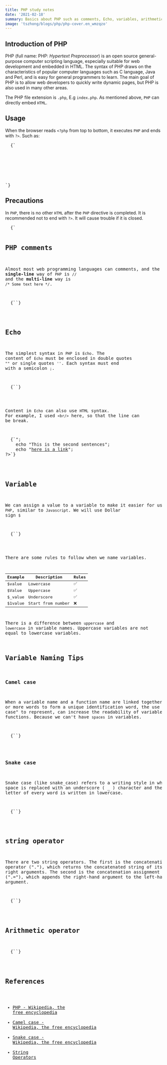 ```yaml
---
title: PHP study notes
date: '2021-02-18'
summary: Basics about PHP such as comments, Echo, variables, arithmetic operators
image: 'tszhong/blogs/php/php-cover.en_wmzqzo'
---
```


## Introduction of PHP

PHP (full name: PHP: _Hypertext Preprocessor_) is an open source general-purpose computer scripting language, especially suitable for web development and embedded in HTML. The syntax of PHP draws on the characteristics of popular computer languages such as C language, Java and Perl, and is easy for general programmers to learn. The main goal of PHP is to allow web developers to quickly write dynamic pages, but PHP is also used in many other areas.

The PHP file extension is `.php`, E.g `index.php`. As mentioned above, `PHP` can directly embed `HTML`.

## Usage

When the browser reads `<?php` from top to bottom, it executes `PHP` and ends with `?>`. Such as:

<Pre language='php'>
  {`<!DOCTYPE html>
<html>
    <head>
        <title>PHP</title>
    </head>
    <body>
        <?php
            echo "This is a sentence."
        ?>
    </body>
</html>`}
</Pre>

## Precautions

In `PHP`, there is no other `HTML` after the `PHP` directive is completed. It is recommended not to end with `?>`. It will cause trouble if it is closed.

<Pre language='php'>
  {`<?php
    echo "No HTML after PHP ends";
`}
</Pre>

## PHP comments

Almost most web programming languages can comments, and the **single-line** way of `PHP` is `//` and the **multi-line** way is `/* Some text here */`.

<Pre language='php'>
  {`<?php
    echo = "This is a single line comment"; // I am a single line comment
    echo = "This is a multi-line comment";
    /*
        I am a multi-line comment
        Second line
    */
?>`}
</Pre>

## Echo

The simplest syntax in `PHP` is `Echo`. The content of `Echo` must be enclosed in double quotes `""` or single quotes `''`. Each syntax must end with a semicolon `;`.

<Pre language='php'>
  {`<?php
    echo "This is the example of using double quotes.";
    echo 'This is the example of using single quotes.';
?>`}
</Pre>

Content in `Echo` can also use `HTML` syntax. For example, I used `<br/>` here, so that the line can be break.

<Pre language='php'>
  {`<?php
    echo "This is the first sentence<br/>";
    echo "This is the second sentences";
    echo "<a href=\"https://example.com\">here is a link</a>";
?>`}
</Pre>

## Variable

We can assign a value to a variable to make it easier for us to write `PHP`, similar to `Javascript`. We will use Dollar sign `$`

<Pre language='php'>
  {`<?php
    $value = "I am a value";
?>`}
</Pre>

There are some rules to follow when we name variables.

| Example  | Description       | Rules |
| -------- | ----------------- | ----- |
| $value   | Lowercase         | ✅    |
| $Value   | Uppercase         | ✅    |
| $\_value | Underscore        | ✅    |
| $1value  | Start from number | ❌    |

There is a difference between `uppercase` and `lowercase` in variable names. Uppercase variables are not equal to lowercase variables.

## Variable Naming Tips

### Camel case

When a variable name and a function name are linked together by two or more words to form a unique identification word, the use of "camel case" to represent, can increase the readability of variables and functions. Because we can't have `spaces` in variables.

<Pre language='php'>
  {`<?php
    $onePlusOneAnswer = 1 + 1;
    echo $onePlusOneAnswer;
?>`}
</Pre>

### Snake case

Snake case (like snake_case) refers to a writing style in which every space is replaced with an underscore ( \_ ) character and the first letter of every word is written in lowercase.

<Pre language='php'>
  {`<?php
    $one_plus_one_answer = 1 + 1;
    echo $one_plus_one_answer;
?>`}
</Pre>

## string operator

There are two string operators. The first is the concatenation operator ("."), which returns the concatenated string of its left and right arguments. The second is the concatenation assignment operator (".="), which appends the right-hand argument to the left-hand argument.

<Pre language='php'>
  {`<?php
    echo "This" . " " . "is" . " " . "String" . " " . "operators" . ".";
?>`}
</Pre>

## Arithmetic operator

<Pre language='php'>
  {`<?php
    $value0 = 1.5 // Float
    $value1 = 1 + 1 // Plus
    $value2 = 1 - 1 // Minus
    $value3 = 1 * 1 // Times
    $value4 = 1 / 1 // Divide
    $value5 = 12 / 5 // Divide | Incomplete division will become float, which is different from other programming languages, php will calculate the remainder
    $value6 = 3 % 5 // take the remainder
?>`}
</Pre>

## References

- [PHP - Wikipedia, the free encyclopedia](https://en.wikipedia.org/wiki/PHP)
- [Camel case - Wikipedia, the free encyclopedia](https://en.wikipedia.org/wiki/Camel_case)
- [Snake case - Wikipedia, the free encyclopedia](https://en.wikipedia.org/wiki/Snake_case)
- [String Operators](https://www.php.net/manual/en/language.operators.string.php)
